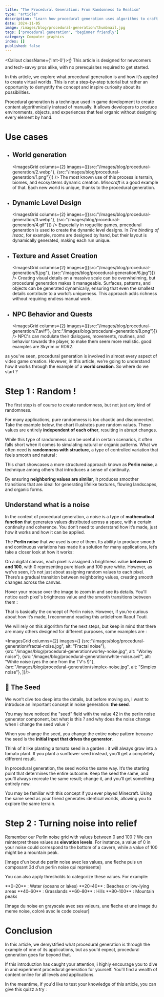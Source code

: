 ```yaml
---
title: "The Procedural Generation: From Randomness to Realism"
type: "article"
description: "Learn how procedural generation uses algorithms to craft unique landscapes, textures, and environments through hands-on examples"
date: 2024-11-05
image: /images/blog/procedural-generation/thumbnail.jpg
tags: ["procedural generation", "beginner friendly"]
category: Computer graphics
index: []
published: false
---
```

<Callout className={'!mt-0'}>☝️ This article is designed for newcomers and tech-savvy pros alike, with no prerequisites required to get started.</Callout>

In this article, we explore what procedural generation is and how it’s applied to create virtual worlds.
This is not a step-by-step tutorial but rather an opportunity to demystify the concept and 
inspire curiosity about its possibilities.

<SpacerM />

Procedural generation is a technique used in game development to create content algorithmically 
instead of manually. It allows developers to produce environments, objects, and experiences that 
feel organic without designing every element by hand.

# Use cases

- ## World generation <br />
  <ImagesGrid columns={2} images={[{src:"/images/blog/procedural-generation/2.webp"}, {src:"/images/blog/procedural-generation/1.png"}]} />
  The most known use of this process is terrain, biomes, and ecosystems dynamic creation.
  _Minecraft_ is a good example of that. Each new world is unique, thanks to the procedural generation.

- ## Dynamic Level Design <br />
  <ImagesGrid columns={2} images={[{src:"/images/blog/procedural-generation/3.webp"}, {src:"/images/blog/procedural-generation/4.gif"}]} />
  Especially in roguelite games, procedural generation is used to create the dynamic level designs. 
  In _The binding of Isaac_, for example, rooms are designed by hand, but their layout is dynamically generated, 
  making each run unique.

- ## Texture and Asset Creation <br />
  <ImagesGrid columns={2} images={[{src:"/images/blog/procedural-generation/5.jpg"}, {src:"/images/blog/procedural-generation/6.jpg"}]} />
  Creating visual details on a massive scale can be overwhelming, but procedural generation makes it manageable. 
  Surfaces, patterns, and objects can be generated dynamically, ensuring that even the smallest details contribute 
  to a world’s uniqueness. This approach adds richness without requiring endless manual work.

- ## NPC Behavior and Quests <br />
  <ImagesGrid columns={2} images={[{src:"/images/blog/procedural-generation/7.avif"}, {src:"/images/blog/procedural-generation/8.png"}]} />
  NPC's can modulate their dialogues, movements, routines, and behavior towards the player, 
  to make them seem more realistic. good examples are Skyrim or RDR2.
  
<SpacerM />

as you've seen, procedural generation is involved in almost every aspect of video game creation. 
Hovewer, in this article, we're going to understand how it works through the example of a **world creation**.
So where do we start ?

# Step 1 : Random !

The first step is of course to create randomness, but not just any kind of randomness.

<SpacerS />

For many applications, pure randomness is too chaotic and disconnected. Take the example below,
the chart illustrates pure random values. 
These values are entirely **independent of each other**, resulting in 
abrupt changes.

<SpacerM />

<BarChartRandom />

<SpacerM />

While this type of randomness can 
be useful in certain scenarios, it often falls short when it comes to 
simulating natural or organic patterns. What we often need is **randomness with 
structure**, a type of controlled variation that feels smooth and natural :

<SpacerM />

<BarChartProcedural />

<SpacerM />

This chart showcases a more structured approach known as **Perlin noise**, 
a technique among others that introduces a sense of continuity. 

<SpacerS />

By ensuring 
**neighboring values are similar**, it produces smoother transitions that are ideal 
for generating lifelike textures, flowing landscapes, and organic forms.

<SpacerM />

## Understand what is a noise

In the context of procedural generation, a noise is a type of **mathematical function**
that generates values distributed across a space, with a certain continuity and coherence.
You don’t need to understand how it’s made, just how it works and how it can be applied.

<SpacerM />

The **Perlin noise** that we used is one of them. 
Its ability to produce smooth and continuous variations 
has made it a solution for many applications, let’s take a closer look at how it works:

<SpacerM />


On a digital canvas, each pixel is assigned a brightness value **between 0 and 100**, 
with 0 representing pure black and 100 pure white. However, as we’ve seen, it’s 
not just about assigning random values to each pixel. There’s a gradual transition 
between neighboring values, creating smooth changes across the canvas.

<SpacerM />

Hover your mouse over the image to zoom in and see its details. You'll notice each pixel's 
brightness value and the smooth transitions between them :

<SpacerM />

<PerlinNoiseGenerator />

<SpacerM />

That is basically the concept of Perlin noise. However, if you’re curious about how it’s made, 
I recommend reading <CustomLink isExternal href="https://rtouti.github.io/graphics/perlin-noise-algorithm">this article</CustomLink>from Raouf Touti.

<SpacerM />

We will rely on this algorithm for the next steps, but keep in mind that 
there are many others designed for different purposes, some examples are :

<ImagesGrid columns={2} images={[
  {src:"/images/blog/procedural-generation/fractal-noise.jpg", alt: "Fractal noise"},
  {src:"/images/blog/procedural-generation/worley-noise.jpg", alt: "Worley noise"},
  {src:"/images/blog/procedural-generation/white-noise.avif", alt: "White noise (yes the one from the TV's !)"},
  {src:"/images/blog/procedural-generation/simplex-noise.jpg", alt: "Simplex noise"},
]}/>

## 🌱 The Seed

We won’t dive too deep into the details, but before moving on, I want to introduce an 
important concept in noise generation: **the seed**.

<SpacerS />

You may have noticed the "seed" field with the value 42 in the perlin noise generator component,
but what is this ? and why does the noise change when i change the seed value ?

<AutoplayVideo src="/images/blog/procedural-generation/seed-change.mov" />

When you change the seed, you change the entire noise pattern because the seed is the **initial 
input that drives the generator**. 

<SpacerS />

Think of it like planting a tomato seed in a garden : it will always grow into a tomato plant. 
If you plant a sunflower seed instead, you’ll get a completely different result. 

<SpacerS />

In procedural generation, the seed works the same way. It’s the starting point that determines 
the entire outcome. Keep the seed the same, and you’ll always recreate the same result; change it, 
and you’ll get something entirely new.
<SpacerS />

You may be familiar with this concept if you ever played Minecraft. Using the same seed 
as your friend generates identical worlds, allowing you to explore the same terrain.

<CustomImage href="/images/blog/procedural-generation/minecraft-seed-menu.png" />

# Step 2 : Turning noise into relief

Remember our Perlin noise grid with values between 0 and 100 ? We can 
reinterpret these values as **elevation levels**. For instance, a value of 0 in your 
noise could correspond to the bottom of a cavern, while a value of 100 might be a mountain peak.

<SpacerS />

[image d'un bout de perlin noise avec les values, une fleche puis un composant 3d d'un perlin noise qui représente]

<SpacerS />

You can also apply thresholds to categorize these values. For example:
<div className="article-layout my-4 !text-[19px]">
  <ColorLegend color={"blue"}>**0–20** : Water (oceans or lakes)</ColorLegend>
  <ColorLegend color={"yellow"}>**20–40** : Beaches or low-lying areas</ColorLegend>
  <ColorLegend color={"green"}>**40–60** : Grasslands</ColorLegend>
  <ColorLegend color={"darkGreen"}>**60–80** : Hills</ColorLegend>
  <ColorLegend color={"white"}>**80–100** : Mountain peaks</ColorLegend>
</div>







[Image du noise en grayscale avec ses valeurs, une fleche et une image du meme noise, coloré avec le code couleur]


# Conclusion

In this article, we demystified what procedural generation is through the example of 
one of its applications, but as you'd expect, procedural generation goes far beyond that.

<SpacerS />

If this introduction has caught your attention, i highly encourage you to dive in and experiment 
procedural generation for yourself. You'll find a wealth of content online for all levels and 
applications.

<SpacerS />

In the meantime, if you'd like to test your knowledge of this article, you can give this 
quizz a try : 
